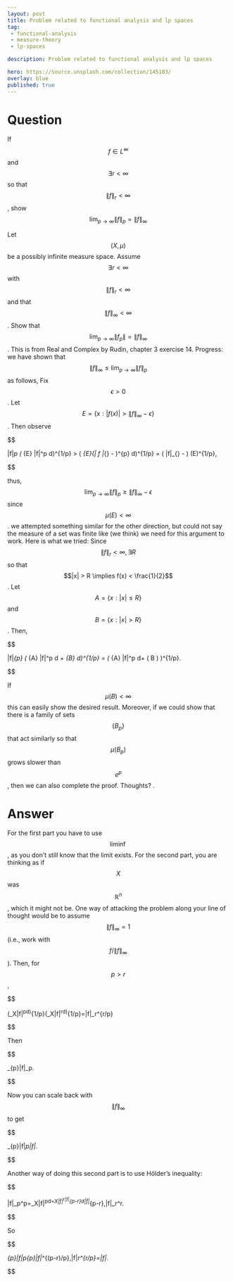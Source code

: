 ---
layout: post
title: Problem related to functional analysis and lp spaces
tag:
 - functional-analysis
 - measure-theory
 - lp-spaces

description: Problem related to functional analysis and lp spaces

hero: https://source.unsplash.com/collection/145103/
overlay: blue 
published: true
---

# Question 

If $$f \in L^{\infty}$$ and $$\exists r < \infty$$ so that $$\|f\|_r < \infty$$, show $$\lim_{p \rightarrow \infty} \|f\|_p = \|f\|_{\infty}$$ 

<!--break-->


Let $$(X,\mu)$$ be a possibly infinite measure space. Assume $$\exists r < \infty$$ with $$\|f\|_r < \infty$$ and that $$\|f \|_{\infty} < \infty$$. Show that $$\lim_{p \rightarrow \infty} \|f_p\| = \|f\|_{\infty}$$. 
This is from Real and Complex by Rudin, chapter 3 exercise 14.
Progress:
we have shown that $$\|f\|_{\infty} \le \lim_{p \rightarrow \infty} \|f\|_p$$ as follows,
Fix $$\epsilon > 0$$. Let $$E = \{x : |f(x)| > \|f\|_{\infty} - \epsilon \}$$. Then observe


$$

 \|f\|_p \ge \left( \int_{E} |f|^p d\mu \right)^{1/p} > \left( \int_{E}(\| f \|_{\infty} - \epsilon)^{p} d\mu \right)^{1/p} = \left( \|f\|_{\infty} - \epsilon \right) \mu(E)^{1/p}, 

$$


thus, $$\lim_{p \rightarrow \infty} \|f\|_p \ge \|f\|_{\infty} - \epsilon$$ since $$\mu(E) < \infty$$. 
we attempted something similar for the other direction, but could not say the measure of a set was finite like (we think) we need for this argument to work. Here is what we tried:
Since $$\|f\|_r < \infty, \exists R$$ so that 
$$|x| > R \implies f(x) < \frac{1}{2}$$. Let $$A = \{ x : |x| \le R \}$$ and $$B = \{x : |x| > R \}$$. Then,


$$

\|f\|_{p} \le \left( \int_{A} |f|^p d \mu + \int_{B} \frac{1}{2^p} d\mu\right)^{1/p} = \left( \int_{A} |f|^p d\mu + \frac{1}{2^p} \mu( B ) \right)^{1/p}.

$$


If $$\mu(B) < \infty$$ this can easily show the desired result. Moreover, if we could show that there is a family of sets $$\{B_p\}$$ that act similarly so that $$\mu(B_p)$$ grows slower than $$e^p$$, then we can also complete the proof.
Thoughts?
.

# Answer 


For the first part you have to use $$\liminf$$, as you don't still know that the limit exists. 
For the second part, you are thinking as if $$X$$ was $$\mathbb R^n$$, which it might not be. One way of attacking the problem along your line of thought  would be to assume $$\|f\|_\infty=1$$ (i.e., work with $$f/\|f\|_\infty$$). Then, for $$p>r$$,


$$


\left(\int_X|f|^pd\mu\right)^{1/p}\leq\left(\int_X|f|^rd\mu\right)^{1/p}=\|f\|_r^{r/p}


$$


Then 


$$


\limsup_{p\to\infty}\|f\|_p\leq1.


$$


Now you can scale back with $$\|f\|_\infty$$ to get 


$$


\limsup_{p\to\infty}\|f\|_p\leq\|f\|_\infty.


$$


Another way of doing this second part is to use Hölder's inequality:


$$


\|f\|_p^p=\int_X|f|^pd\mu=\int_X|f|^r|f|^{p-r}d\mu\leq \|f\|_\infty^{p-r}\,\|f\|_r^r.


$$


So


$$


\limsup_{p\to\infty}\|f\|_p\leq\limsup_{p\to\infty}\|f\|_\infty^{(p-r)/p}\,\|f\|_r^{r/p}=\|f\|_\infty.


$$



